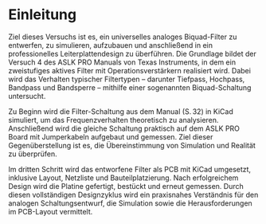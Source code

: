 # Einleitung

Ziel dieses Versuchs ist es, ein universelles analoges Biquad-Filter zu entwerfen, zu simulieren, aufzubauen und anschließend in ein  professionelles Leiterplattendesign zu überführen. Die Grundlage bildet der Versuch 4 des ASLK PRO Manuals von Texas Instruments, in dem ein zweistufiges aktives Filter mit Operationsverstärkern realisiert wird. Dabei wird das Verhalten typischer Filtertypen – darunter Tiefpass, Hochpass, Bandpass und Bandsperre – mithilfe einer sogenannten Biquad-Schaltung untersucht.

Zu Beginn wird die Filter-Schaltung aus dem Manual (S. 32) in KiCad simuliert, um das Frequenzverhalten theoretisch zu analysieren. Anschließend wird die gleiche Schaltung praktisch auf dem ASLK PRO Board mit Jumperkabeln aufgebaut und gemessen. Ziel dieser Gegenüberstellung ist es, die Übereinstimmung von Simulation und Realität zu überprüfen.

Im dritten Schritt wird das entworfene Filter als PCB mit KiCad umgesetzt, inklusive Layout, Netzliste und Bauteilplatzierung. Nach erfolgreichem Design wird die Platine gefertigt, bestückt und erneut gemessen. Durch diesen vollständigen Designzyklus wird ein praxisnahes Verständnis für den analogen Schaltungsentwurf, die Simulation sowie die Herausforderungen im PCB-Layout vermittelt.



